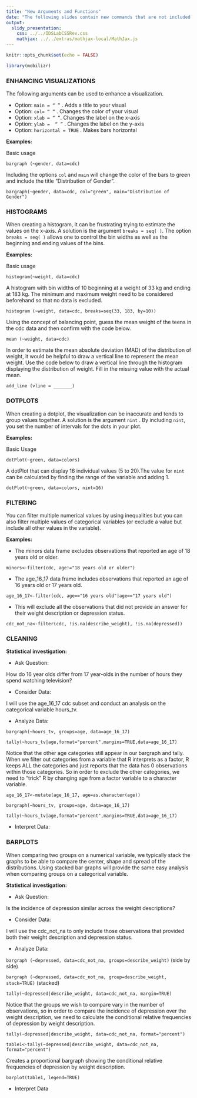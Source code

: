 ```yaml
---
title: "New Arguments and Functions"
date: "The following slides contain new commands that are not included in the RStudio codes and functions handout."
output: 
  slidy_presentation: 
    css: ../../IDSLabCSSRev.css
    mathjax: ../../extras/mathjax-local/MathJax.js
---
```


```r
knitr::opts_chunk$set(echo = FALSE)
```

```r
library(mobilizr)
```

### ENHANCING VISUALIZATIONS

The following arguments can be used to enhance a visualization.

* Option:  `main = “ ”` .  Adds a title to your visual  
* Option:  `col= “ ”` . Changes the color of your visual
* Option:  `xlab = “ ”`.  Changes the label on the x-axis  
* Option:  `ylab =  “ ”` . Changes the label on the y-axis  
* Option:  `horizontal = TRUE` . Makes bars horizontal 

**Examples:**  

Basic usage  

`bargraph (~gender, data=cdc)`  

Including the options `col` and `main` will change the color of the bars to green and include the title "Distribution of Gender".

`bargraph(~gender, data=cdc, col="green", main="Distribution of Gender")`


### HISTOGRAMS

When creating a histogram, it can be frustrating trying to estimate the values on the x-axis. A solution is the argument `breaks = seq( )`.  The option  `breaks = seq( )`  allows one to control the bin widths as well as the beginning and ending values of the bins.  

**Examples:**  

Basic usage 

`histogram(~weight, data=cdc)`  

A histogram with bin widths of 10 beginning at a weight of 33 kg and ending at 183 kg. The minimum and maximum weight need to be considered beforehand so that no data is excluded.  

`histogram (~weight, data=cdc, breaks=seq(33, 183, by=10))`  

Using the concept of balancing point, guess the mean weight of the teens in the cdc data and then confirm with the code below.  

`mean (~weight, data=cdc)`  
    
In order to estimate the mean absolute deviation (MAD) of the distribution of weight, it would be helpful to draw a vertical line to represent the mean weight. Use the code below to draw a vertical line through the histogram displaying the distribution of weight. Fill in the missing value with the actual mean.  

`add_line (vline = _______)`  

### DOTPLOTS  

When creating a dotplot, the visualization can be inaccurate and tends to group values together. A solution is the argument `nint` . By including `nint`, you set the number of intervals for the dots in your plot.  

**Examples:** 

Basic Usage  

`dotPlot(~green, data=colors)`  

A dotPlot that can display 16 individual values (5 to 20).The value for `nint` can be calculated by finding the range of the variable and adding 1.  

`dotPlot(~green, data=colors, nint=16)` 

### FILTERING 

You can filter multiple numerical values by using inequalities but you can also filter multiple values of categorical variables (or exclude a value but include all other values in the variable).  

**Examples:**  

* The minors data frame excludes observations that reported an age of 18 years old or older.  

`minors<-filter(cdc, age!="18 years old or older")`  

* The age_16_17 data frame includes observations that reported an age of 16 years old or 17 years old.    

`age_16_17<-filter(cdc, age=="16 years old"|age=="17 years old")`  

* This will exclude all the observations that did not provide an answer for their weight description or depression status.  

`cdc_not_na<-filter(cdc, !is.na(describe_weight), !is.na(depressed))`  

### CLEANING  

**Statistical investigation:**

* Ask Question:  

How do 16 year olds differ from 17 year-olds in the number of hours they spend watching television?   

* Consider Data:  

I will use the age_16_17 cdc subset and conduct an analysis on the categorical variable hours_tv.

* Analyze Data:  

`bargraph(~hours_tv, groups=age, data=age_16_17)`  

`tally(~hours_tv|age,format="percent",margins=TRUE,data=age_16_17)`  

Notice that the other age categories still appear in our bargraph and tally. When we filter out categories from a variable that R interprets as a factor, R keeps ALL the categories and just reports that the data has 0 observations within those categories. So in order to exclude the other categories, we need to “trick” R by changing age from a factor variable to a character variable.  

`age_16_17<-mutate(age_16_17, age=as.character(age))`  

`bargraph(~hours_tv, groups=age, data=age_16_17)`  

`tally(~hours_tv|age,format="percent",margins=TRUE,data=age_16_17)`  

* Interpret Data:

### BARPLOTS  

When comparing two groups on a numerical variable, we typically stack the graphs to be able to compare the center, shape and spread of the distributions. Using stacked bar graphs will provide the same easy analysis when comparing groups on a categorical variable.  

**Statistical investigation:**  

* Ask Question:  

Is the incidence of depression similar across the weight descriptions?  

* Consider Data:  

I will use the cdc_not_na to only include those observations that provided both their weight description and depression status.  

* Analyze Data:  

`bargraph (~depressed, data=cdc_not_na, groups=describe_weight)` (side by side)  

`bargraph (~depressed, data=cdc_not_na, group=describe_weight, stack=TRUE)` (stacked)  

`tally(~depressed|describe_weight, data=cdc_not_na, margin=TRUE)`  

Notice that the groups we wish to compare vary in the number of observations, so in order to compare the incidence of depression over the weight description, we need to calculate the conditional relative frequencies of depression by weight description.  

`tally(~depressed|describe_weight, data=cdc_not_na, format="percent")`  

`table1<-tally(~depressed|describe_weight, data=cdc_not_na, format="percent")`   

Creates a proportional bargraph showing  the conditional relative frequencies of depression by weight description.  

`barplot(table1, legend=TRUE)`  

* Interpret Data 